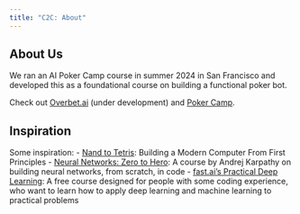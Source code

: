 ```yaml
---
title: "C2C: About"
---
```

## About Us
We ran an AI Poker Camp course in summer 2024 in San Francisco and developed this as a foundational course on building a functional poker bot. 

Check out [Overbet.ai](https://overbet.ai) (under development) and [Poker Camp](https://poker.camp). 

## Inspiration
Some inspiration: 
- [Nand to Tetris](https://www.nand2tetris.org/): Building a Modern Computer From First Principles 
- [Neural Networks: Zero to Hero](https://karpathy.ai/zero-to-hero.html): A course by Andrej Karpathy on building neural networks, from scratch, in code
- [fast.ai's Practical Deep Learning](https://course.fast.ai/): A free course designed for people with some coding experience, who want to learn how to apply deep learning and machine learning to practical problems